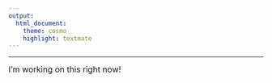 ```yaml
---
output:
  html_document:
    theme: cosmo
    highlight: textmate
---
```



---

<font size="3"> I'm working on this right now! </font>




